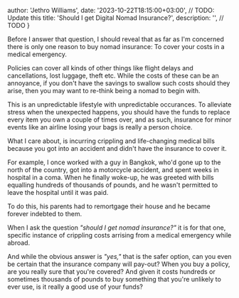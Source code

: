 
  author: 'Jethro Williams',
  date: '2023-10-22T18:15:00+03:00', // TODO: Update this
  title: 'Should I get Digital Nomad Insurance?',
  description: '', // TODO
}


Before I answer that question, I should reveal that as far as I'm concerned there is only one reason to buy nomad insurance: To cover your costs in a medical emergency.

Policies can cover all kinds of other things like flight delays and cancellations, lost luggage, theft etc. While the costs of these can be an annoyance, if you don't have the savings to swallow such costs should they arise, then you may want to re-think being a nomad to begin with.

This is an unpredictable lifestyle with unpredictable occurances. To alleviate stress when the unexpected happens, you should have the funds to replace every item you own a couple of times over, and as such, insurance for minor events like an airline losing your bags is really a person choice.

What I care about, is incurring crippling and life-changing medical bills because you got into an accident and didn't have the insurance to cover it.

For example, I once worked with a guy in Bangkok, who'd gone up to the north of the country, got into a motorcycle accident, and spent weeks in hospital in a coma. When he finally woke-up, he was greeted with bills equalling hundreds of thousands of pounds, and he wasn't permitted to leave the hospital until it was paid.

To do this, his parents had to remortgage their house and he became forever indebted to them.

When I ask the question _"should I get nomad insurance?"_ it is for that one, specific instance of crippling costs arrising from a medical emergency while abroad.

And while the obvious answer is _"yes,"_ that is the safer option, can you even be certain that the insurance company will pay-out? When you buy a policy, are you really sure that you're covered? And given it costs hundreds or sometimes thousands of pounds to buy something that you're unlikely to ever use, is it really a good use of your funds?
